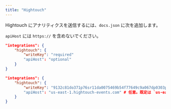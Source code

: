 ```yaml
---
title: "Hightouch"
---
```


Hightouch にアナリティクスを送信するには、`docs.json` に次を追加します。

<Info>

  `apiHost` には `https://` を含めないでください。

</Info>

<CodeGroup>

```json Analytics options in docs.json
"integrations": {
    "hightouch": {
        "writeKey": "required"
        "apiHost": "optional"
    }
}
```

```json Example
"integrations": {
    "hightouch": {
        "writeKey": "9132c81do371p76sr11da0075469b54f77649c9a067dp0303p56q0q64n072336"
        "apiHost": "us-east-1.hightouch-events.com" # 任意。既定は `us-east-1.hightouch-events.com`
    }
}
```

</CodeGroup>